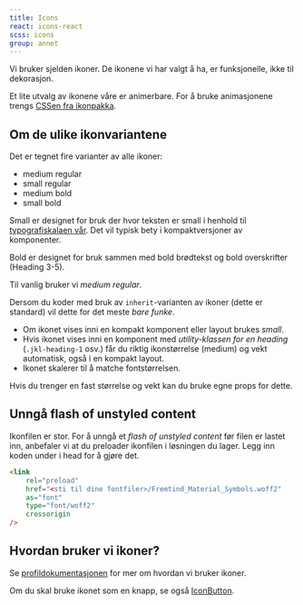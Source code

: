 ```yaml
---
title: Icons
react: icons-react
scss: icons
group: annet
---
```



<Ingress>Vi bruker sjelden ikoner. De ikonene vi har valgt å ha, er funksjonelle, ikke til dekorasjon.</Ingress>

<ComponentExample title="Icons" component={IconsExample} knobs={iconsExampleKnobs} codeExample={iconsExampleCode} />

Et lite utvalg av ikonene våre er animerbare. For å bruke animasjonene trengs [CSSen fra ikonpakka](https://github.com/fremtind/jokul/tree/main/packages/icons).

<ComponentExample
    title="Animated"
    component={AnimatedIconsExample}
    knobs={animatedIconsExampleKnobs}
    codeExample={animatedIconsExampleCode}
/>

## Om de ulike ikonvariantene

Det er tegnet fire varianter av alle ikoner:

-   medium regular
-   small regular
-   medium bold
-   small bold

Small er designet for bruk der hvor teksten er small i henhold til [typografiskalaen vår](/profil/typografi). Det vil typisk bety i kompaktversjoner av komponenter.

Bold er designet for bruk sammen med bold brødtekst og bold overskrifter (Heading 3-5).

Til vanlig bruker vi _medium regular_.

Dersom du koder med bruk av `inherit`-varianten av ikoner (dette er standard) vil dette for det meste _bare funke_.

-   Om ikonet vises inni en kompakt komponent eller layout brukes _small_.
-   Hvis ikonet vises inni en komponent med _utility-klassen for en heading_ (`.jkl-heading-1` osv.) får du riktig ikonstørrelse (medium) og vekt automatisk, også i en kompakt layout.
-   Ikonet skalerer til å matche fontstørrelsen.

Hvis du trenger en fast størrelse og vekt kan du bruke egne props for dette.

## Unngå flash of unstyled content

Ikonfilen er stor. For å unngå et _flash of unstyled content_ før filen er lastet inn, anbefaler vi at du preloader ikonfilen i løsningen du lager. Legg inn koden under i head for å gjøre det.

```html
<link
    rel="preload"
    href="<sti til dine fontfiler>/Fremtind_Material_Symbols.woff2"
    as="font"
    type="font/woff2"
    crossorigin
/>
```

## Hvordan bruker vi ikoner?

Se [profildokumentasjonen](/profil/ikoner) for mer om hvordan vi bruker ikoner.

Om du skal bruke ikonet som en knapp, se også [IconButton](/komponenter/iconbutton).

